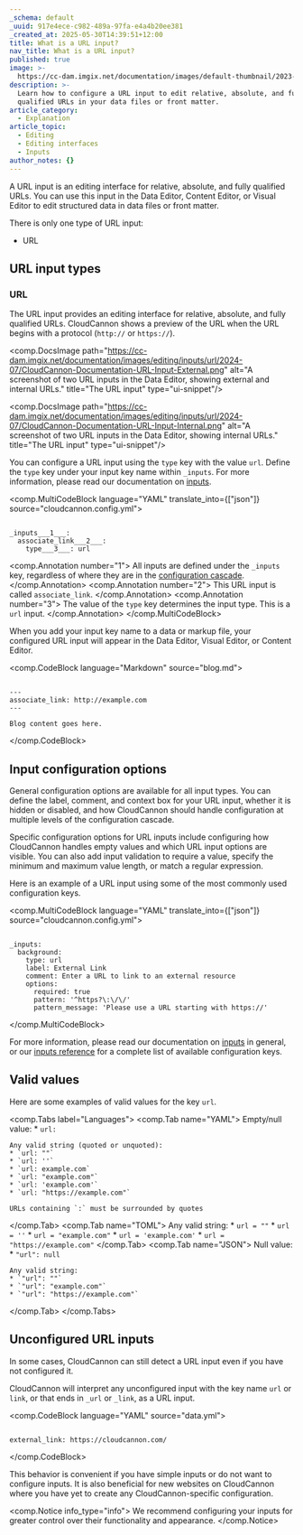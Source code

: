 ```yaml
---
_schema: default
_uuid: 917e4ece-c982-489a-97fa-e4a4b20ee381
_created_at: 2025-05-30T14:39:51+12:00
title: What is a URL input?
nav_title: What is a URL input?
published: true
image: >-
  https://cc-dam.imgix.net/documentation/images/default-thumbnail/2023-Q4/CloudCannon-Documentation-Thumbnail.png
description: >-
  Learn how to configure a URL input to edit relative, absolute, and fully
  qualified URLs in your data files or front matter.
article_category:
  - Explanation
article_topic:
  - Editing
  - Editing interfaces
  - Inputs
author_notes: {}
---
```

A URL input is an editing interface for relative, absolute, and fully qualified URLs. You can use this input in the Data Editor, Content Editor, or Visual Editor to edit structured data in data files or front matter.

There is only one type of URL input:

* URL

## URL input types

### URL

The URL input provides an editing interface for relative, absolute, and fully qualified URLs. CloudCannon shows a preview of the URL when the URL begins with a protocol (`http://` or `https://`).

<comp.DocsImage path="https://cc-dam.imgix.net/documentation/images/editing/inputs/url/2024-07/CloudCannon-Documentation-URL-Input-External.png" alt="A screenshot of two URL inputs in the Data Editor, showing external and internal URLs." title="The URL input" type="ui-snippet"/>

<comp.DocsImage path="https://cc-dam.imgix.net/documentation/images/editing/inputs/url/2024-07/CloudCannon-Documentation-URL-Input-Internal.png" alt="A screenshot of two URL inputs in the Data Editor, showing internal URLs." title="The URL input" type="ui-snippet"/>

You can configure a URL input using the `type` key with the value `url`. Define the `type` key under your input key name within `_inputs`. For more information, please read our documentation on [inputs](/documentation/articles/what-are-inputs/).

<comp.MultiCodeBlock language="YAML" translate_into={["json"]} source="cloudcannon.config.yml">
```

_inputs___1___:
  associate_link___2___:
    type___3___: url

```
<comp.Annotation number="1">
  All inputs are defined under the `_inputs` key, regardless of where they are in the [configuration cascade](/documentation/articles/using-the-configuration-cascade/).
</comp.Annotation>
<comp.Annotation number="2">
  This URL input is called `associate_link`.
</comp.Annotation>
<comp.Annotation number="3">
  The value of the `type` key determines the input type. This is a `url` input.
</comp.Annotation>
</comp.MultiCodeBlock>

When you add your input key name to a data or markup file, your configured URL input will appear in the Data Editor, Visual Editor, or Content Editor.

<comp.CodeBlock language="Markdown" source="blog.md">
```

---
associate_link: http://example.com
---

Blog content goes here.

```
</comp.CodeBlock>

## Input configuration options

General configuration options are available for all input types. You can define the label, comment, and context box for your URL input, whether it is hidden or disabled, and how CloudCannon should handle configuration at multiple levels of the configuration cascade.

Specific configuration options for URL inputs include configuring how CloudCannon handles empty values and which URL input options are visible. You can also add input validation to require a value, specify the minimum and maximum value length, or match a regular expression.

Here is an example of a URL input using some of the most commonly used configuration keys.

<comp.MultiCodeBlock language="YAML" translate_into={["json"]} source="cloudcannon.config.yml">
```

_inputs:
  background:
    type: url
    label: External Link
    comment: Enter a URL to link to an external resource
    options:
      required: true
      pattern: '^https?\:\/\/'
      pattern_message: 'Please use a URL starting with https://'

```
</comp.MultiCodeBlock>

For more information, please read our documentation on [inputs](/documentation/articles/what-are-inputs/) in general, or our [inputs reference](/documentation/articles/inputs-reference/) for a complete list of available configuration keys.

## Valid values

Here are some examples of valid values for the key `url`.

<comp.Tabs label="Languages">
  <comp.Tab name="YAML">
    Empty/null value:
    * `url: `

    Any valid string (quoted or unquoted):
    * `url: ""`
    * `url: ''`
    * `url: example.com`
    * `url: "example.com"`
    * `url: 'example.com'`
    * `url: "https://example.com"`

    URLs containing `:` must be surrounded by quotes
  </comp.Tab>
  <comp.Tab name="TOML">
    Any valid string:
    * `url = ""`
    * `url = ''`
    * `url = "example.com"`
    * `url = 'example.com'`
    * `url = "https://example.com"`
  </comp.Tab>
  <comp.Tab name="JSON">
    Null value:
    * `"url": null`

    Any valid string:
    * `"url": ""`
    * `"url": "example.com"`
    * `"url": "https://example.com"`
  </comp.Tab>
</comp.Tabs>

## Unconfigured URL inputs

In some cases, CloudCannon can still detect a URL input even if you have not configured it.

CloudCannon will interpret any unconfigured input with the key name `url` or `link`, or that ends in `_url` or `_link`, as a URL input.

<comp.CodeBlock language="YAML" source="data.yml">
```

external_link: https://cloudcannon.com/

```
</comp.CodeBlock>

This behavior is convenient if you have simple inputs or do not want to configure inputs. It is also beneficial for new websites on CloudCannon where you have yet to create any CloudCannon-specific configuration.

<comp.Notice info_type="info">
  We recommend configuring your inputs for greater control over their functionality and appearance.
</comp.Notice>